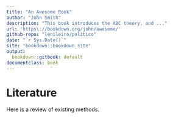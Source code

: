 ```yaml
--- 
title: "An Awesome Book"
author: "John Smith"
description: "This book introduces the ABC theory, and ..."
url: 'https\://bookdown.org/john/awesome/'
github-repo: "lenileiro/politico"
date: "`r Sys.Date()`"
site: "bookdown::bookdown_site"
output:
  bookdown::gitbook: default
documentclass: book
---
```



# Literature

Here is a review of existing methods.